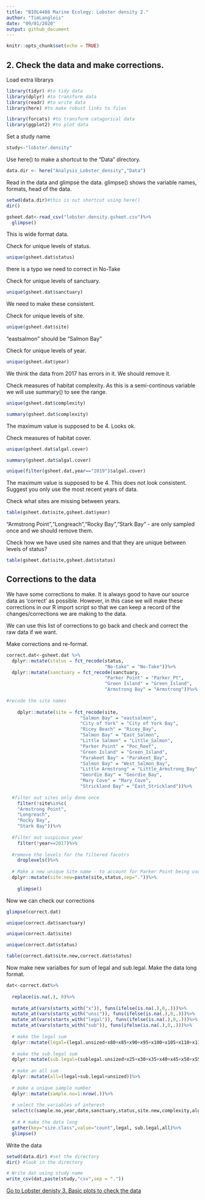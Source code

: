 ```yaml
---
title: "BIOL4408 Marine Ecology: Lobster density 2."
author: "TimLanglois"
date: "09/01/2020"
output: github_document
---
```


```r
knitr::opts_chunk$set(echo = TRUE)
```


## 2. Check the data and make corrections.

Load extra librarys
```r
library(tidyr) #to tidy data
library(dplyr) #to transform data
library(readr) #to write data
library(here) #to make robust links to files

library(forcats) #to transform catagorical data
library(ggplot2) #to plot data
```


Set a study name
```r
study<-"lobster.density"
```


Use here() to make a shortcut to the "Data" directory.
```r
data.dir <- here("Analysis_Lobster_density","Data")
```


Read in the data and glimpse the data.
glimpse() shows the variable names, formats, head of the data.
```r
setwd(data.dir)#this is out shortcut using here()
dir()

gsheet.dat<-read_csv("lobster.density.gsheet.csv")%>%
  glimpse()

```
This is wide format data.


Check for unique levels of status.
```r
unique(gsheet.dat$status)
```
there is a typo we need to correct in No-Take


Check for unique levels of sanctuary.
```r
unique(gsheet.dat$sanctuary)

```
We need to make these consistent.


Check for unique levels of site.
```r
unique(gsheet.dat$site)

```
"eastsalmon" should be "Salmon Bay"


Check for unique levels of year.
```r
unique(gsheet.dat$year)

```
We think the data from 2017 has errors in it. We should remove it.


Check measures of habitat complexity.
As this is a semi-continous variable we will use summary() to see the range.
```r
unique(gsheet.dat$complexity)

summary(gsheet.dat$complexity)

```
The maximum value is supposed to be 4. Looks ok.


Check measures of habitat cover.
```r
unique(gsheet.dat$algal.cover)

summary(gsheet.dat$algal.cover)

unique(filter(gsheet.dat,year=="2019")$algal.cover)

```
The maximum value is supposed to be 4.
This does not look consistent. Suggest you only use the most recent years of data.


Check what sites are missing between years.
```r
table(gsheet.dat$site,gsheet.dat$year)
```
"Armstrong Point","Longreach","Rocky Bay","Stark Bay" - are only sampled once and we should remove them.



Check how we have used site names and that they are unique between levels of status?
```r
table(gsheet.dat$site,gsheet.dat$status)
```

## Corrections to the data

We have some corrections to make.
It is always good to have our source data as 'correct' as possible.
However, in this case we will make these corrections in our R import script so that we can keep a record of the changes/corrections we are making to the data.

We can use this list of corrections to go back and check and correct the raw data if we want.

Make corrections and re-format.
```r

correct.dat<-gsheet.dat %>%
  dplyr::mutate(status = fct_recode(status,
                                    "No-take" = "No-Take"))%>%
  dplyr::mutate(sanctuary = fct_recode(sanctuary,
                                    "Parker Point" = "Parker_Pt",
                                    "Green Island" = "Green_Island",
                                    "Armstrong Bay" = "Armstrong"))%>%
  
#recode the site names
  
    dplyr::mutate(site = fct_recode(site,
                           "Salmon Bay" = "eastsalmon",
                           "City of York" = "City of York Bay",
                           "Ricey Beach" = "Ricey_Bay",
                           "Salmon Bay" = "East_Salmon",
                           "Little Salmon" = "Little_Salmon",
                           "Parker Point" = "Poc_Reef",
                           "Green Island" = "Green_Island",
                           "Parakeet Bay" = "Parakeet_Bay",
                           "Salmon Bay" = "West_Salmon_Bay",
                           "Little Armstrong" = "Little_Armstrong_Bay",
                           "Geordie Bay" = "Geordie_Bay",
                           "Mary Cove" = "Mary_Cove",
                           "Strickland Bay" = "East_Strickland"))%>%
    
  #filter out sites only done once
    filter(!site%in%c(
    "Armstrong Point",
    "Longreach",
    "Rocky Bay",
    "Stark Bay"))%>%
  
  #filter out suspicous year  
    filter(!year==2017)%>%
  
  #remove the levels for the filtered facotrs
    droplevels()%>%
  
  # Make a new unique Site name - to account for Parker Point being used for inside and outside the NTZ.
  dplyr::mutate(site.new=paste(site,status,sep="."))%>%
  
    glimpse()

```


Now we can check our corrections
```r

glimpse(correct.dat)

unique(correct.dat$sanctuary) 

unique(correct.dat$site) 

unique(correct.dat$status)

table(correct.dat$site.new,correct.dat$status)


```


Now make new varialbes for sum of legal and sub.legal.
Make the data long format.
```r

dat<-correct.dat%>%
  
  replace(is.na(.), 0)%>%
  
  mutate_at(vars(starts_with("x")), funs(ifelse(is.na(.),0,.)))%>%
  mutate_at(vars(starts_with("unsi")), funs(ifelse(is.na(.),0,.)))%>%
  mutate_at(vars(starts_with("legal")), funs(ifelse(is.na(.),0,.)))%>%
  mutate_at(vars(starts_with("sub")), funs(ifelse(is.na(.),0,.)))%>%
  
  # make the legal sum
  dplyr::mutate(legal=(legal.unsized+x80+x85+x90+x95+x100+x105+x110+x115+x120+x125+x130+x135+x140+x145+x150))%>%
  
  # make the sub.legal sum
  dplyr::mutate(sub.legal=(sublegal.unsized+x25+x30+x35+x40+x45+x50+x55+x60+x65+x70+x75))%>%
  
  # make an all sum
  dplyr::mutate(all=(legal+sub.legal+unsized))%>%
  
  # make a unique sample number
  dplyr::mutate(sample.no=1:nrow(.))%>%
  
  # select the variables of interest
  select(c(sample.no,year,date,sanctuary,status,site.new,complexity,algal.cover,legal,sub.legal,all))%>%
  
  # # # make the data long
  gather(key="size.class",value="count",legal, sub.legal,all)%>%
  glimpse()

```

Write the data
```r
setwd(data.dir) #set the directory
dir() #look in the directory

# Write dat using study name
write_csv(dat,paste(study,"csv",sep = "."))

```




[Go to Lobster denisty 3. Basic plots to check the data](https://github.com/TimLanglois/BIOL4408/blob/c5aa4f8881ad41e1352c8618091e4de530171b0f/Analysis_Lobster_density/3_lobster-density_basic-plots-to-check-data.md)




